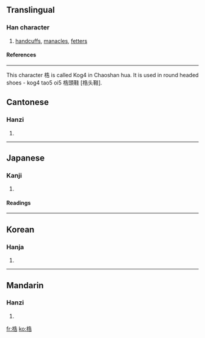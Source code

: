 ==Translingual==
===Han character===
{{Han char|rn=75|rad=木|as=07|sn=11|four=4496<sub>1</sub>|canj=木竹土口 (DHGR)}}
# [[handcuffs]], [[manacles]], [[fetters]]
====References====
{{Han ref|kx=0528.210|dkj=14841|dj=0917.090|hdz=21215.080|uh=688F|ud=26767|bh=D5C0|bd=54720}}

----
This character 梏 is called Kog4 in Chaoshan hua. It is used in round headed shoes - kog4 tao5 oi5 梏頭鞋 [梏头鞋].

==Cantonese==
===Hanzi===
{{yue-hanzi|jyut=|y=guk1}}
# {{defn|Cantonese}}

----
==Japanese==
===Kanji===
{{ja-kanji|grade=|rs=木07}}
# {{defn|Japanese}} 
====Readings====
{{ja-readings|on=[[こく]] (koku), [[かく]] (kaku)|kun=[[てかせ]] (tekase)}}

----
==Korean==
===Hanja===
{{ko-hanja|hangeul=곡|eumhun=|rv=gok|mr=kok|y=kok}}
# {{defn|Korean}}

----
==Mandarin==
===Hanzi===
{{cmn-hanzi|pin=[[gù]] (gu4), [[jué]] (jue2)|wg=ku<sup>4</sup>, chüeh<sup>2</sup>}}
# {{defn|Mandarin}}

[[fr:梏]]
[[ko:梏]]